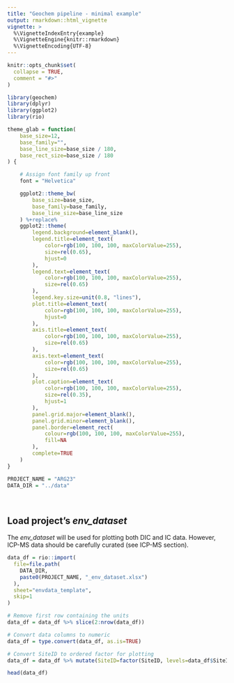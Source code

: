 ```yaml
---
title: "Geochem pipeline - minimal example"
output: rmarkdown::html_vignette
vignette: >
  %\VignetteIndexEntry{example}
  %\VignetteEngine{knitr::rmarkdown}
  %\VignetteEncoding{UTF-8}
---
```


```r
knitr::opts_chunk$set(
  collapse = TRUE,
  comment = "#>"
)
```

```r
library(geochem)
library(dplyr)
library(ggplot2)
library(rio)
```

```r
theme_glab = function(
    base_size=12,
    base_family="",
    base_line_size=base_size / 180,
    base_rect_size=base_size / 180
) {

    # Assign font family up front
    font = "Helvetica"

    ggplot2::theme_bw(
        base_size=base_size, 
        base_family=base_family,
        base_line_size=base_line_size
    ) %+replace%
    ggplot2::theme(
        legend.background=element_blank(),
        legend.title=element_text(
            color=rgb(100, 100, 100, maxColorValue=255),
            size=rel(0.65),
            hjust=0
        ),
        legend.text=element_text(
            color=rgb(100, 100, 100, maxColorValue=255),
            size=rel(0.65)
        ),
        legend.key.size=unit(0.8, "lines"),
        plot.title=element_text(
            color=rgb(100, 100, 100, maxColorValue=255), 
            hjust=0
        ),
        axis.title=element_text(
            color=rgb(100, 100, 100, maxColorValue=255),
            size=rel(0.65)
        ),
        axis.text=element_text(
            color=rgb(100, 100, 100, maxColorValue=255),
            size=rel(0.65)
        ),
        plot.caption=element_text(
            color=rgb(100, 100, 100, maxColorValue=255),
            size=rel(0.35),
            hjust=1
        ), 
        panel.grid.major=element_blank(),   
        panel.grid.minor=element_blank(),   
        panel.border=element_rect(
            colour=rgb(100, 100, 100, maxColorValue=255),
            fill=NA
        ),
        complete=TRUE
    )
}
```

```r
PROJECT_NAME = "ARG23"
DATA_DIR = "../data"
```

<br>

## Load project's *env_dataset*

The *env_dataset* will be used for plotting both DIC and IC data.
However, ICP-MS data should be carefully curated (see ICP-MS section).

```r
data_df = rio::import(
  file=file.path(
    DATA_DIR,
    paste0(PROJECT_NAME, "_env_dataset.xlsx")
  ),
  sheet="envdata_template",
  skip=1
)

# Remove first row containing the units
data_df = data_df %>% slice(2:nrow(data_df))

# Convert data columns to numeric
data_df = type.convert(data_df, as.is=TRUE)

# Convert SiteID to ordered factor for plotting
data_df = data_df %>% mutate(SiteID=factor(SiteID, levels=data_df$SiteID))

head(data_df)
```

